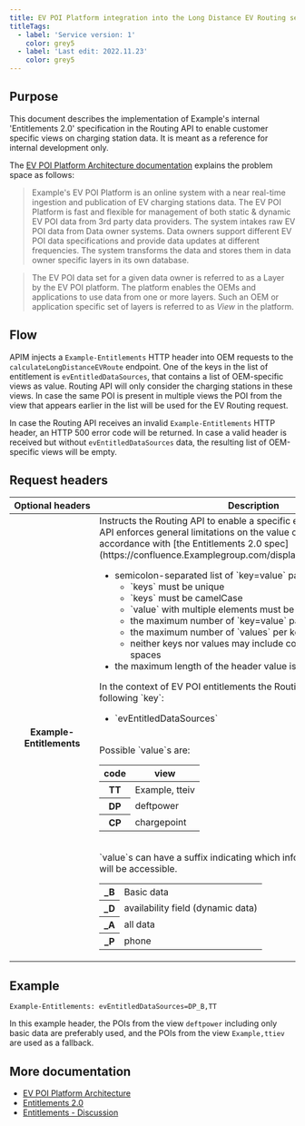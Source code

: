 ---
title: EV POI Platform integration into the Long Distance EV Routing service
titleTags: 
  - label: 'Service version: 1'
    color: grey5
  - label: 'Last edit: 2022.11.23'
    color: grey5
---

## Purpose

This document describes the implementation of Example's internal 'Entitlements 2.0' specification in the Routing API to enable customer specific views on charging station data.
It is meant as a reference for internal development only.

The [EV POI Platform Architecture documentation](https://confluence.Examplegroup.com/display/EPP/EV+POI+Platform+Architecture) explains the problem space as follows:

> Example's EV POI Platform is an online system with a near real-time ingestion and publication of EV charging stations data. 
> The EV POI Platform is fast and flexible for management of both static & dynamic EV POI data from 3rd party data providers.
> The system intakes raw EV POI data from Data owner systems. Data owners support different EV POI data specifications and provide 
> data updates at different frequencies. The system transforms the data and stores them in data owner specific layers in its own database.

> The EV POI data set for a given data owner is referred to as a Layer by the EV POI platform. 
> The platform enables the OEMs and applications to use data from one or more layers. Such an OEM or application specific set of layers is referred to as _View_ in the platform.

## Flow

APIM injects a `Example-Entitlements` HTTP header into OEM requests to the `calculateLongDistanceEVRoute` endpoint.
One of the keys in the list of entitlement is `evEntitledDataSources`, that contains a list of OEM-specific views as value.
Routing API will only consider the charging stations in these views. In case the same POI is present in multiple views the POI from the view that appears earlier in the list will be used for the EV Routing request.

In case the Routing API receives an invalid `Example-Entitlements` HTTP header, an HTTP 500 error code will be returned. In case a valid header is received but without `evEntitledDataSources` data, the resulting list of OEM-specific views will be empty.

## Request headers

<table>
  <thead>
    <tr>
      <th scope="col" style={{ fontSize: '1em' }} width="250px;">
        Optional&nbsp;headers
      </th>
      <th scope="col" style={{ fontSize: '1em' }}>
        Description
      </th>
    </tr>
  </thead>
  <tbody>
    <tr>
      <th scope="row">Example-Entitlements</th>
      <td>
        Instructs the Routing API to enable a specific entitlement. The Routing API enforces general limitations on the value of this header in accordance with [the Entitlements 2.0 spec](https://confluence.Examplegroup.com/display/APIM/Entitlements+2.0).
        <ul>
          <li>
            semicolon-separated list of `key=value` pairs
            <ul>
              <li>`keys` must be unique</li>
              <li>`keys` must be camelCase</li>
              <li>`value` with multiple elements must be comma-separated</li>
              <li>the maximum number of `key=value` pairs is 25</li>
              <li>the maximum number of `values` per key is 10</li>
              <li>neither keys nor values may include commas, semicolons, or spaces</li>
            </ul>
          </li>
          <li>the maximum length of the header value is 256 bytes</li>
        </ul>
        In the context of EV POI entitlements the Routing API implements the following `key`:
        <ul>
          <li>`evEntitledDataSources`</li>
        </ul>
        <br />
        Possible `value`s are:
        <table>
          <thead>
            <tr>
              <th scope="col" style={{ fontSize: '1em' }}>
                code
              </th>
              <th scope="col" style={{ fontSize: '1em' }}>
                view
              </th>
            </tr>
          </thead>
          <tbody>
            <tr>
              <th scope="row">
                TT
              </th>
              <td>
                Example, tteiv
              </td>
            </tr>
            <tr>
              <th scope="row">
                DP
              </th>
              <td>
                deftpower
              </td>
            </tr>
            <tr>
              <th scope="row">
                CP
              </th>
              <td>
                chargepoint
              </td>
            </tr>
          </tbody>
        </table>
        <br />
        `value`s can have a suffix indicating which information from the view will be accessible.  
        <table>
          <tbody>
            <tr>
              <th scope="row">
                _B
              </th>
              <td>
                Basic data
              </td>
            </tr>
            <tr>
              <th scope="row">
                _D
              </th>
              <td>
                availability field (dynamic data)  
              </td>
            </tr>
            <tr>
              <th scope="row">
                _A
              </th>
              <td>
                all data
              </td>
            </tr>
            <tr>
              <th scope="row">
                _P
              </th>
              <td>
                phone
              </td>
            </tr>
          </tbody>
        </table>
      </td>
    </tr>
  </tbody>
</table>

## Example

`Example-Entitlements: evEntitledDataSources=DP_B,TT`

In this example header, the POIs from the view `deftpower` including only basic data are preferably used, and the POIs from the view `Example,ttiev` are used as a fallback.

## More documentation

* [EV POI Platform Architecture](https://confluence.Examplegroup.com/display/EPP/EV+POI+Platform+Architecture)
* [Entitlements 2.0](https://confluence.Examplegroup.com/display/APIM/Entitlements+2.0)
* [Entitlements - Discussion](https://confluence.Examplegroup.com/display/SearchPU/Entitlements+-+Discussion)